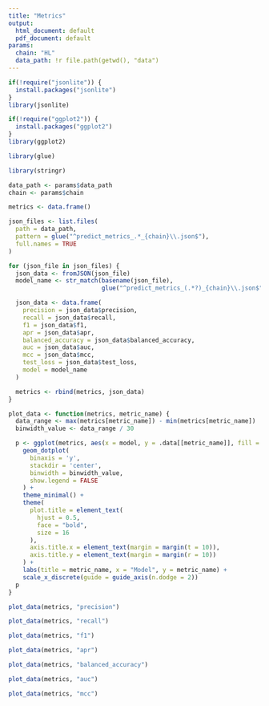 ```yaml
---
title: "Metrics"
output:
  html_document: default
  pdf_document: default
params:
  chain: "HL"
  data_path: !r file.path(getwd(), "data")
---
```

```r
if(!require("jsonlite")) {
  install.packages("jsonlite")
}
library(jsonlite)

if(!require("ggplot2")) {
  install.packages("ggplot2")
}
library(ggplot2)

library(glue)

library(stringr)
```

```r
data_path <- params$data_path
chain <- params$chain

metrics <- data.frame()

json_files <- list.files(
  path = data_path,
  pattern = glue("^predict_metrics_.*_{chain}\\.json$"),
  full.names = TRUE
)

for (json_file in json_files) {
  json_data <- fromJSON(json_file)
  model_name <- str_match(basename(json_file),
                          glue("^predict_metrics_(.*?)_{chain}\\.json$"))[, 2]

  json_data <- data.frame(
    precision = json_data$precision,
    recall = json_data$recall,
    f1 = json_data$f1,
    apr = json_data$apr,
    balanced_accuracy = json_data$balanced_accuracy,
    auc = json_data$auc,
    mcc = json_data$mcc,
    test_loss = json_data$test_loss,
    model = model_name
  )

  metrics <- rbind(metrics, json_data)
}

plot_data <- function(metrics, metric_name) {
  data_range <- max(metrics[metric_name]) - min(metrics[metric_name])
  binwidth_value <- data_range / 30

  p <- ggplot(metrics, aes(x = model, y = .data[[metric_name]], fill = model)) +
    geom_dotplot(
      binaxis = 'y',
      stackdir = 'center',
      binwidth = binwidth_value,
      show.legend = FALSE
    ) +
    theme_minimal() +
    theme(
      plot.title = element_text(
        hjust = 0.5,
        face = "bold",
        size = 16
      ),
      axis.title.x = element_text(margin = margin(t = 10)),
      axis.title.y = element_text(margin = margin(r = 10))
    ) +
    labs(title = metric_name, x = "Model", y = metric_name) +
    scale_x_discrete(guide = guide_axis(n.dodge = 2))
  p
}
```

```r
plot_data(metrics, "precision")
```

```r
plot_data(metrics, "recall")
```

```r
plot_data(metrics, "f1")
```

```r
plot_data(metrics, "apr")
```

```r
plot_data(metrics, "balanced_accuracy")
```

```r
plot_data(metrics, "auc")
```

```r
plot_data(metrics, "mcc")
```
